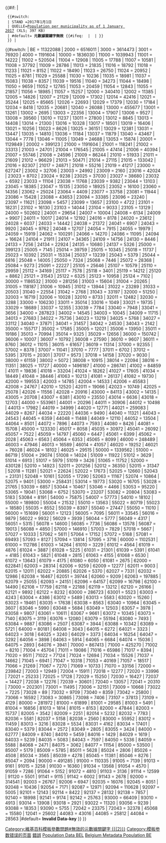 <includeonly><includeonly>{{#if: {{{2|}}} | <!-- The metadata parameters are independent of the key here -->
  {{#switch: {{{2}}}
  | STAND =2017年1月1日
  | QUELLE=[http://statbel.fgov.be/sites/default/files/files/documents/bevolking/5.1%20Structuur%20van%20de%20bevolking/Wettelijke_bevolking_per_gemeente_2011_2017.xls Population per municipality as of 1 January 2017] (XLS; 397 KB)
  | #default= <strong class="error">元數據關鍵字無效 <tt>{{{2}}}</tt></strong>{{#ifeq: {{NAMESPACE}} | {{ns:0}} | [[Category:維基百科模板參數問題#無效的元數據關鍵字 {{{2}}}]]}} 
  }} |
{{#switch: {{{1}}}
| BE = 11322088 <!--Belgium-->
| 2000 = 6516011 <!--Vlaams Gewest-->
| 3000 = 3614473 <!--Waals Gewest-->
| 3001 = 76920 <!--Duitstalige Gemeenschap-->
| 4000 = 1191604 <!--Brussels Hoofdstedelijk Gewest-->
| 10000 = 1836030 <!--Provincie Antwerpen-->
| 11000 = 1039943 <!--Arrondissement Antwerpen-->
| 11001 = 14222 <!--Aartselaar-->
| 11002 = 520504 <!--Antwerpen-->
| 11004 = 12908 <!--Boechout-->
| 11005 = 17788 <!--Boom-->
| 11007 = 10581 <!--Borsbeek-->
| 11008 = 37792 <!--Brasschaat-->
| 11009 = 28786 <!--Brecht-->
| 11013 = 21835 <!--Edegem-->
| 11016 = 18792 <!--Essen-->
| 11018 = 11233 <!--Hemiksem-->
| 11021 = 8152 <!--Hove (Antwerpen)-->
| 11022 = 18490 <!--Kalmthout-->
| 11023 = 26750 <!--Kapellen (Antwerpen)-->
| 11024 = 20952 <!--Kontich-->
| 11025 = 8781 <!--Lint-->
| 11029 = 25588 <!--Mortsel-->
| 11030 = 10236 <!--Niel-->
| 11035 = 18981 <!--Ranst-->
| 11037 = 15083 <!--Rumst-->
| 11038 = 8357 <!--Schelle-->
| 11039 = 19516 <!--Schilde-->
| 11040 = 34273 <!--Schoten-->
| 11044 = 18498 <!--Stabroek-->
| 11050 = 9659 <!--Wijnegem-->
| 11052 = 12785 <!--Wommelgem-->
| 11053 = 20459 <!--Wuustwezel-->
| 11054 = 12843 <!--Zandhoven-->
| 11055 = 21857 <!--Zoersel-->
| 11056 = 18985 <!--Zwijndrecht-->
| 11057 = 15257 <!--Malle-->
| 12000 = 340410 <!--Arrondissement Mechelen-->
| 12002 = 11385 <!--Berlaar-->
| 12005 = 14826 <!--Bonheiden-->
| 12007 = 21129 <!--Bornem-->
| 12009 = 17302 <!--Duffel-->
| 12014 = 42416 <!--Heist-op-den-Berg-->
| 12021 = 35244 <!--Lier-->
| 12025 = 85665 <!--Mechelen-->
| 12026 = 22693 <!--Nijlen-->
| 12029 = 17379 <!--Putte-->
| 12030 = 17184 <!--Puurs-->
| 12034 = 8418 <!--Sint-Amands-->
| 12035 = 20681 <!--Sint-Katelijne-Waver-->
| 12040 = 26088 <!--Willebroek-->
| 13000 = 455677 <!--Arrondissement Turnhout-->
| 13001 = 13261 <!--Arendonk-->
| 13002 = 2695 <!--Baarle-Hertog-->
| 13003 = 22356 <!--Balen-->
| 13004 = 17907 <!--Beerse-->
| 13006 = 9527 <!--Dessel-->
| 13008 = 39560 <!--Geel-->
| 13010 = 11237 <!--Grobbendonk-->
| 13011 = 27800 <!--Herentals-->
| 13012 = 8845 <!--Herenthout-->
| 13013 = 14408 <!--Herselt-->
| 13014 = 21300 <!--Hoogstraten-->
| 13016 = 10328 <!--Hulshout-->
| 13017 = 18501 <!--Kasterlee-->
| 13019 = 16406 <!--Lille-->
| 13021 = 10256 <!--Meerhout-->
| 13023 = 8626 <!--Merksplas-->
| 13025 = 36151 <!--Mol-->
| 13029 = 12381 <!--Olen-->
| 13031 = 13447 <!--Oud-Turnhout-->
| 13035 = 14810 <!--Ravels-->
| 13036 = 11184 <!--Retie-->
| 13037 = 11879 <!--Rijkevorsel-->
| 13040 = 43467 <!--Turnhout-->
| 13044 = 7778 <!--Vorselaar-->
| 13046 = 11005 <!--Vosselaar-->
| 13049 = 24688 <!--Westerlo-->
| 13053 = 15874 <!--Laakdal-->
| 20001 = 1129849 <!--Provincie Vlaams-Brabant-->
| 20002 = 399123 <!--Provincie Waals-Brabant-->
| 21000 = 1191604 <!--Arrondissement Brussel-Hoofdstad-->
| 21001 = 118241 <!--Anderlecht-->
| 21002 = 33313 <!--Oudergem-->
| 21003 = 24701 <!--Sint-Agatha-Berchem-->
| 21004 = 176545 <!--Brussel-->
| 21005 = 47414 <!--Etterbeek-->
| 21006 = 40394 <!--Evere-->
| 21007 = 55746 <!--Vorst (Brussel-Hoofdstad)-->
| 21008 = 24596 <!--Ganshoren-->
| 21009 = 86244 <!--Elsene-->
| 21010 = 51933 <!--Jette-->
| 21011 = 21609 <!--Koekelberg-->
| 21012 = 96629 <!--Sint-Jans-Molenbeek-->
| 21013 = 50471 <!--Sint-Gillis-->
| 21014 = 27115 <!--Sint-Joost-ten-Node-->
| 21015 = 133042 <!--Schaarbeek-->
| 21016 = 82307 <!--Ukkel-->
| 21017 = 24871 <!--Watermaal-Bosvoorde-->
| 21018 = 55216 <!--Sint-Lambrechts-Woluwe-->
| 21019 = 41217 <!--Sint-Pieters-Woluwe-->
| 23000 = 627247 <!--Arrondissement Halle-Vilvoorde-->
| 23002 = 32706 <!--Asse-->
| 23003 = 24992 <!--Beersel-->
| 23009 = 2160 <!--Bever-->
| 23016 = 42024 <!--Dilbeek-->
| 23023 = 8702 <!--Galmaarden-->
| 23024 = 9238 <!--Gooik-->
| 23025 = 37030 <!--Grimbergen-->
| 23027 = 38680 <!--Halle (Halle-Vilvoorde)-->
| 23032 = 6592 <!--Herne-->
| 23033 = 11104 <!--Hoeilaart-->
| 23038 = 11768 <!--Kampenhout-->
| 23039 = 9382 <!--Kapelle-op-den-Bos-->
| 23044 = 13103 <!--Liedekerke-->
| 23045 = 18385 <!--Londerzeel-->
| 23047 = 15135 <!--Machelen (Halle-Vilvoorde)-->
| 23050 = 18925 <!--Meise-->
| 23052 = 16100 <!--Merchtem-->
| 23060 = 14356 <!--Opwijk-->
| 23062 = 25024 <!--Overijse-->
| 23064 = 4409 <!--Pepingen-->
| 23077 = 33758 <!--Sint-Pieters-Leeuw-->
| 23081 = 11944 <!--Steenokkerzeel-->
| 23086 = 15428 <!--Ternat-->
| 23088 = 43653 <!--Vilvoorde-->
| 23094 = 33385 <!--Zaventem-->
| 23096 = 23240 <!--Zemst-->
| 23097 = 11621 <!--Roosdaal-->
| 23098 = 5457 <!--Drogenbos-->
| 23099 = 13657 <!--Kraainem-->
| 23100 = 4722 <!--Linkebeek-->
| 23101 = 18231 <!--Sint-Genesius-Rode-->
| 23102 = 16130 <!--Wemmel-->
| 23103 = 14044 <!--Wezembeek-Oppem-->
| 23104 = 9033 <!--Lennik-->
| 23105 = 13129 <!--Affligem-->
| 24000 = 502602 <!--Arrondissement Leuven-->
| 24001 = 29654 <!--Aarschot-->
| 24007 = 10004 <!--Begijnendijk-->
| 24008 = 6134 <!--Bekkevoort-->
| 24009 = 9907 <!--Bertem-->
| 24011 = 10017 <!--Bierbeek-->
| 24014 = 12192 <!--Boortmeerbeek-->
| 24016 = 8178 <!--Boutersem-->
| 24020 = 23612 <!--Diest-->
| 24028 = 6037 <!--Geetbets-->
| 24033 = 14442 <!--Haacht-->
| 24038 = 21372 <!--Herent-->
| 24041 = 6907 <!--Hoegaarden-->
| 24043 = 9920 <!--Holsbeek-->
| 24045 = 9762 <!--Huldenberg-->
| 24048 = 12707 <!--Keerbergen-->
| 24054 = 7915 <!--Kortenaken-->
| 24055 = 19979 <!--Kortenberg-->
| 24059 = 15919 <!--Landen-->
| 24062 = 100291 <!--Leuven-->
| 24066 = 14270 <!--Lubbeek-->
| 24086 = 11095 <!--Oud-Heverlee-->
| 24094 = 16624 <!--Rotselaar-->
| 24104 = 21911 <!--Tervuren-->
| 24107 = 34365 <!--Tienen-->
| 24109 = 14756 <!--Tremelo-->
| 24130 = 8446 <!--Zoutleeuw-->
| 24133 = 7256 <!--Linter-->
| 24134 = 22924 <!--Scherpenheuvel-Zichem-->
| 24135 = 10680 <!--Tielt-Winge-->
| 24137 = 5326 <!--Glabbeek-->
| 25000 = 399123 <!--Arrondissement Nijvel-->
| 25005 = 7145 <!--Bevekom-->
| 25014 = 39759 <!--Eigenbrakel-->
| 25015 = 10345 <!--Kasteelbrakel-->
| 25018 = 11737 <!--Chaumont-Gistoux-->
| 25023 = 10392 <!--Court-Saint-Etienne-->
| 25031 = 15334 <!--Genepiën-->
| 25037 = 13239 <!--Graven-->
| 25043 = 5379 <!--Incourt-->
| 25044 = 6816 <!--Itter-->
| 25048 = 14005 <!--Geldenaken-->
| 25050 = 7324 <!--Terhulpen-->
| 25068 = 7446 <!--Mont-Saint-Guibert-->
| 25072 = 28368 <!--Nijvel-->
| 25084 = 9273 <!--Perwijs (Nijvel)-->
| 25091 = 22227 <!--Rixensart-->
| 25105 = 25646 <!--Tubeke-->
| 25107 = 10579 <!--Villers-la-Ville-->
| 25110 = 29959 <!--Waterloo-->
| 25112 = 34169 <!--Waver-->
| 25117 = 7578 <!--Chastre-->
| 25118 = 3401 <!--Hélécine-->
| 25119 = 14212 <!--Lasne-->
| 25120 = 8862 <!--Orp-Jauche-->
| 25121 = 31543 <!--Ottignies-Louvain-la-Neuve-->
| 25122 = 6325 <!--Ramillies-->
| 25123 = 10958 <!--Rebecq-->
| 25124 = 7102 <!--Walhain-->
| 30000 = 1186532 <!--Provincie West-Vlaanderen-->
| 31000 = 281256 <!--Arrondissement Brugge-->
| 31003 = 15604 <!--Beernem-->
| 31004 = 20265 <!--Blankenberge-->
| 31005 = 118187 <!--Brugge-->
| 31006 = 10945 <!--Damme-->
| 31012 = 13944 <!--Jabbeke-->
| 31022 = 23289 <!--Oostkamp-->
| 31033 = 20503 <!--Torhout-->
| 31040 = 22554 <!--Zedelgem-->
| 31042 = 2768 <!--Zuienkerke-->
| 31043 = 33197 <!--Knokke-Heist-->
| 32000 = 51250 <!--Arrondissement Diksmuide-->
| 32003 = 16719 <!--Diksmuide-->
| 32006 = 10028 <!--Houthulst-->
| 32010 = 8733 <!--Koekelare-->
| 32011 = 12482 <!--Kortemark-->
| 32030 = 3288 <!--Lo-Reninge-->
| 33000 = 106230 <!--Arrondissement Ieper-->
| 33011 = 35014 <!--Ieper-->
| 33016 = 1049 <!--Mesen-->
| 33021 = 19735 <!--Poperinge-->
| 33029 = 18689 <!--Wervik-->
| 33037 = 12355 <!--Zonnebeke-->
| 33039 = 7784 <!--Heuvelland-->
| 33040 = 7948 <!--Langemark-Poelkapelle-->
| 33041 = 3656 <!--Vleteren-->
| 34000 = 287823 <!--Arrondissement Kortrijk-->
| 34002 = 14545 <!--Anzegem-->
| 34003 = 10045 <!--Avelgem-->
| 34009 = 11715 <!--Deerlijk-->
| 34013 = 27683 <!--Harelbeke-->
| 34022 = 75736 <!--Kortrijk-->
| 34023 = 13219 <!--Kuurne-->
| 34025 = 5768 <!--Lendelede-->
| 34027 = 33112 <!--Menen-->
| 34040 = 37871 <!--Waregem-->
| 34041 = 31457 <!--Wevelgem-->
| 34042 = 24530 <!--Zwevegem-->
| 34043 = 2142 <!--Spiere-Helkijn-->
| 35000 = 155717 <!--Arrondissement Oostende-->
| 35002 = 17585 <!--Bredene-->
| 35005 = 12021 <!--Gistel-->
| 35006 = 13950 <!--Ichtegem-->
| 35011 = 19186 <!--Middelkerke-->
| 35013 = 70994 <!--Oostende-->
| 35014 = 9325 <!--Oudenburg-->
| 35029 = 12656 <!--De Haan-->
| 36000 = 150742 <!--Arrondissement Roeselare-->
| 36006 = 10007 <!--Hooglede-->
| 36007 = 10792 <!--Ingelmunster-->
| 36008 = 27590 <!--Izegem-->
| 36010 = 9607 <!--Ledegem-->
| 36011 = 8760 <!--Lichtervelde-->
| 36012 = 11015 <!--Moorslede-->
| 36015 = 61657 <!--Roeselare-->
| 36019 = 11314 <!--Staden-->
| 37000 = 92355 <!--Arrondissement Tielt-->
| 37002 = 8378 <!--Dentergem-->
| 37007 = 11041 <!--Meulebeke-->
| 37010 = 7777 <!--Oostrozebeke-->
| 37011 = 6702 <!--Pittem-->
| 37012 = 5395 <!--Ruiselede-->
| 37015 = 20301 <!--Tielt (Tielt)-->
| 37017 = 9573 <!--Wielsbeke-->
| 37018 = 14158 <!--Wingene-->
| 37020 = 9030 <!--Ardooie-->
| 38000 = 61159 <!--Arrondissement Veurne-->
| 38002 = 5072 <!--Alveringem-->
| 38008 = 10915 <!--De Panne-->
| 38014 = 22094 <!--Koksijde-->
| 38016 = 11351 <!--Nieuwpoort-->
| 38025 = 11727 <!--Veurne-->
| 40000 = 1496187 <!--Provincie Oost-Vlaanderen-->
| 41000 = 286741 <!--Arrondissement Aalst-->
| 41002 = 84859 <!--Aalst (Aalst)-->
| 41011 = 19836 <!--Denderleeuw-->
| 41018 = 33204 <!--Geraardsbergen-->
| 41024 = 18262 <!--Haaltert-->
| 41027 = 17605 <!--Herzele-->
| 41034 = 18449 <!--Lede-->
| 41048 = 38446 <!--Ninove-->
| 41063 = 10213 <!--Sint-Lievens-Houtem-->
| 41081 = 26137 <!--Zottegem-->
| 41082 = 19730 <!--Erpe-Mere-->
| 42000 = 199553 <!--Arrondissement Dendermonde-->
| 42003 = 14785 <!--Berlare-->
| 42004 = 14533 <!--Buggenhout-->
| 42006 = 45583 <!--Dendermonde-->
| 42008 = 24767 <!--Hamme (Dendermonde)-->
| 42010 = 12520 <!--Laarne-->
| 42011 = 19066 <!--Lebbeke-->
| 42023 = 10749 <!--Waasmunster-->
| 42025 = 25078 <!--Wetteren-->
| 42026 = 11556 <!--Wichelen-->
| 42028 = 20916 <!--Zele-->
| 43000 = 84113 <!--Arrondissement Eeklo-->
| 43002 = 14135 <!--Assenede-->
| 43005 = 20708 <!--Eeklo-->
| 43007 = 6381 <!--Kaprijke-->
| 43010 = 23550 <!--Maldegem-->
| 43014 = 6636 <!--Sint-Laureins-->
| 43018 = 12703 <!--Zelzate-->
| 44000 = 553961 <!--Arrondissement Gent-->
| 44001 = 20296 <!--Aalter-->
| 44011 = 30906 <!--Deinze-->
| 44012 = 10498 <!--De Pinte-->
| 44013 = 17982 <!--Destelbergen-->
| 44019 = 34999 <!--Evergem-->
| 44020 = 12771 <!--Gavere-->
| 44021 = 259083 <!--Gent-->
| 44029 = 8267 <!--Knesselare-->
| 44034 = 22220 <!--Lochristi-->
| 44036 = 9490 <!--Lovendegem-->
| 44040 = 11321 <!--Melle-->
| 44043 = 24543 <!--Merelbeke-->
| 44045 = 6359 <!--Moerbeke (Gent)-->
| 44048 = 11488 <!--Nazareth-->
| 44049 = 12110 <!--Nevele-->
| 44052 = 13504 <!--Oosterzele-->
| 44064 = 8501 <!--Sint-Martens-Latem-->
| 44072 = 7896 <!--Waarschoot-->
| 44073 = 7593 <!--Wachtebeke-->
| 44080 = 8426 <!--Zomergem-->
| 44081 = 15708 <!--Zulte-->
| 45000 = 123330 <!--Arrondissement Oudenaarde-->
| 45017 = 8058 <!--Kruishoutem-->
| 45035 = 30972 <!--Oudenaarde-->
| 45041 = 26092 <!--Ronse-->
| 45057 = 7522 <!--Zingem-->
| 45059 = 14797 <!--Brakel-->
| 45060 = 6447 <!--Kluisbergen-->
| 45061 = 6399 <!--Wortegem-Petegem-->
| 45062 = 2028 <!--Horebeke-->
| 45063 = 6563 <!--Lierde-->
| 45064 = 6353 <!--Maarkedal-->
| 45065 = 8099 <!--Zwalm-->
| 46000 = 248489 <!--Arrondissement Sint-Niklaas-->
| 46003 = 47946 <!--Beveren (Sint-Niklaas)-->
| 46013 = 16589 <!--Kruibeke-->
| 46014 = 41057 <!--Lokeren-->
| 46020 = 19252 <!--Sint-Gillis-Waas-->
| 46021 = 76028 <!--Sint-Niklaas (Sint-Niklaas)-->
| 46024 = 18102 <!--Stekene-->
| 46025 = 29515 <!--Temse-->
| 50000 = 1339562 <!--Provincie Henegouwen-->
| 51000 = 86719 <!--Arrondissement Aat-->
| 51004 = 29074 <!--Aat-->
| 51008 = 14024 <!--Beloeil-->
| 51009 = 11922 <!--Bernissart-->
| 51012 = 3629 <!--Brugelette-->
| 51014 = 6913 <!--Chièvres-->
| 51017 = 5979 <!--Elzele-->
| 51019 = 3426 <!--Vloesberg-->
| 51065 = 11752 <!--Frasnes-lez-Anvaing-->
| 52000 = 430128 <!--Arrondissement Charleroi-->
| 52010 = 14923 <!--Chapelle-lez-Herlaimont-->
| 52011 = 201256 <!--Charleroi-->
| 52012 = 36350 <!--Châtelet-->
| 52015 = 31347 <!--Courcelles-->
| 52018 = 11281 <!--Farciennes-->
| 52021 = 22624 <!--Fleurus-->
| 52022 = 17673 <!--Fontaine-l’Evêque-->
| 52025 = 12660 <!--Gerpinnes-->
| 52043 = 23131 <!--Manage-->
| 52048 = 10161 <!--Montigny-le-Tilleul-->
| 52055 = 17290 <!--Pont-à-Celles-->
| 52063 = 11167 <!--Seneffe-->
| 52074 = 10864 <!--Aiseau-Presles-->
| 52075 = 9401 <!--Les Bons Villers-->
| 53000 = 258431 <!--Arrondissement Bergen-->
| 53014 = 19773 <!--Boussu-->
| 53020 = 16705 <!--Dour-->
| 53028 = 21765 <!--Frameries-->
| 53039 = 6857 <!--Hensies-->
| 53044 = 10467 <!--Jurbeke-->
| 53046 = 4466 <!--Lens-->
| 53053 = 95220 <!--Bergen-->
| 53065 = 19041 <!--Quaregnon-->
| 53068 = 6752 <!--Quiévrain-->
| 53070 = 23207 <!--Saint-Ghislain-->
| 53082 = 20804 <!--Colfontaine-->
| 53083 = 5183 <!--Honnelles-->
| 53084 = 8191 <!--Quévy-->
| 54000 = 75875 <!--Arrondissement Moeskroen-->
| 54007 = 57773 <!--Moeskroen-->
| 54010 = 18102 <!--Komen-Waasten-->
| 55000 = 189800 <!--Arrondissement Zinnik-->
| 55004 = 21532 <!--’s Gravenbrakel-->
| 55010 = 13563 <!--Edingen-->
| 55022 = 80719 <!--La Louvière-->
| 55023 = 18580 <!--Lessen-->
| 55035 = 8552 <!--Le Roeulx-->
| 55039 = 8397 <!--Opzullik-->
| 55040 = 27447 <!--Zinnik-->
| 55050 = 11010 <!--Ecaussinnes-->
| 56000 = 151699 <!--Arrondissement Thuin-->
| 56001 = 12123 <!--Anderlues-->
| 56005 = 7095 <!--Beaumont-->
| 56011 = 33545 <!--Binche-->
| 56016 = 9879 <!--Chimay-->
| 56022 = 9932 <!--Erquelinnes-->
| 56029 = 3939 <!--Froidchapelle-->
| 56044 = 5777 <!--Lobbes-->
| 56049 = 4317 <!--Merbes-le-Château-->
| 56051 = 5315 <!--Momignies-->
| 56078 = 14600 <!--Thuin-->
| 56085 = 7736 <!--Estinnes-->
| 56086 = 13578 <!--Ham-sur-Heure-Nalinnes-->
| 56087 = 19013 <!--Morlanwelz-->
| 56088 = 4850 <!--Sivry-Rance-->
| 57000 = 146910 <!--Arrondissement Doornik-->
| 57003 = 7829 <!--Antoing-->
| 57018 = 5667 <!--Celles (Doornik)-->
| 57027 = 10333 <!--Estaimpuis-->
| 57062 = 5611 <!--Pecq-->
| 57064 = 17152 <!--Péruwelz-->
| 57072 = 5168 <!--Rumes-->
| 57081 = 69493 <!--Doornik-->
| 57093 = 8127 <!--Brunehaut-->
| 57094 = 13814 <!--Leuze-en-Hainaut-->
| 57095 = 3716 <!--Mont-de-l’Enclus-->
| 60000 = 1102531 <!--Provincie Luik-->
| 61000 = 112786 <!--Arrondissement Hoei-->
| 61003 = 14264 <!--Amay-->
| 61010 = 3229 <!--Burdinne-->
| 61012 = 4564 <!--Clavier-->
| 61019 = 4876 <!--Ferrières-->
| 61024 = 3887 <!--Hamoir-->
| 61028 = 5225 <!--Héron-->
| 61031 = 21301 <!--Hoei-->
| 61039 = 5391 <!--Marchin-->
| 61041 = 4185 <!--Modave-->
| 61043 = 5821 <!--Nandrin-->
| 61048 = 2815 <!--Ouffet-->
| 61063 = 4155 <!--Verlaine-->
| 61068 = 6530 <!--Villers-Le-Bouillet-->
| 61072 = 13643 <!--Wanze-->
| 61079 = 4175 <!--Anthisnes-->
| 61080 = 6050 <!--Engis-->
| 61081 = 2675 <!--Tinlot-->
| 62000 = 622841 <!--Arrondissement Luik-->
| 62003 = 28314 <!--Ans-->
| 62006 = 9259 <!--Awans-->
| 62009 = 12277 <!--Aywaille-->
| 62011 = 9003 <!--Bitsingen-->
| 62015 = 12011 <!--Beyne-Heusay-->
| 62022 = 20885 <!--Chaudfontaine-->
| 62026 = 5370 <!--Comblain-au-Pont-->
| 62027 = 7331 <!--Dalhem-->
| 62032 = 12986 <!--Esneux-->
| 62038 = 16467 <!--Fléron-->
| 62051 = 39744 <!--Herstal-->
| 62060 = 9209 <!--Juprelle-->
| 62063 = 197885 <!--Luik-->
| 62079 = 25055 <!--Oupeye-->
| 62093 = 24151 <!--Saint-Nicolas (Luik)-->
| 62096 = 64157 <!--Seraing-->
| 62099 = 16798 <!--Soumagne-->
| 62100 = 14490 <!--Sprimont-->
| 62108 = 17759 <!--Wezet-->
| 62118 = 22188 <!--Grâce-Hollogne-->
| 62119 = 13212 <!--Blégny-->
| 62120 = 26166 <!--Flémalle-->
| 62121 = 9892 <!--Neupré-->
| 62122 = 8232 <!--Trooz-->
| 63000 = 286723 <!--Arrondissement Verviers-->
| 63001 = 5523 <!--Amel; DG-->
| 63003 = 4243 <!--Aubel-->
| 63004 = 4386 <!--Baelen-->
| 63012 = 5489 <!--Büllingen; DG-->
| 63013 = 5583 <!--Bütgenbach; DG-->
| 63020 = 15260 <!--Dison-->
| 63023 = 19461 <!--Eupen;DG-->
| 63035 = 17638 <!--Herve-->
| 63038 = 8563 <!--Jalhay-->
| 63040 = 10964 <!--Kelmis; DG-->
| 63045 = 3607 <!--Lierneux-->
| 63046 = 5990 <!--Limburg-->
| 63048 = 5684 <!--Lontzen; DG-->
| 63049 = 12503 <!--Malmedy-->
| 63057 = 3978 <!--Olne-->
| 63058 = 9807 <!--Pepinster-->
| 63061 = 10611 <!--Raeren; DG-->
| 63067 = 9661 <!--Sankt Vith; DG-->
| 63072 = 10345 <!--Spa-->
| 63073 = 7140 <!--Stavelot-->
| 63075 = 3119 <!--Stoumont-->
| 63076 = 12080 <!--Theux-->
| 63079 = 55194 <!--Verviers-->
| 63080 = 7493 <!--Weismes-->
| 63084 = 9887 <!--Welkenraedt-->
| 63086 = 2507 <!--Trois-Ponts-->
| 63087 = 3944 <!--Burg-Reuland; DG-->
| 63088 = 10342 <!--Plombières-->
| 63089 = 5721 <!--Thimister-Clermont-->
| 64000 = 80181 <!--Arrondissement Borgworm-->
| 64008 = 3043 <!--Berloz-->
| 64015 = 6272 <!--Braives-->
| 64021 = 3323 <!--Crisnée-->
| 64023 = 3018 <!--Donceel-->
| 64025 = 3240 <!--Fexhe-le-Haut-Clocher-->
| 64029 = 3373 <!--Geer-->
| 64034 = 16254 <!--Hannuit-->
| 64047 = 3292 <!--Lijsem-->
| 64056 = 3898 <!--Oerle-->
| 64063 = 5914 <!--Remicourt-->
| 64065 = 6684 <!--Saint-Georges-sur-Meuse-->
| 64074 = 15036 <!--Borgworm-->
| 64075 = 2893 <!--Wasseiges-->
| 64076 = 3941 <!--Faimes-->
| 70000 = 867413 <!--Provincie Limburg-->
| 71000 = 425270 <!--Arrondissement Hasselt-->
| 71002 = 8210 <!--As-->
| 71004 = 45704 <!--Beringen-->
| 71011 = 19086 <!--Diepenbeek-->
| 71016 = 65986 <!--Genk-->
| 71017 = 8394 <!--Gingelom-->
| 71020 = 9511 <!--Halen-->
| 71022 = 77124 <!--Hasselt-->
| 71024 = 12694 <!--Herk-de-Stad-->
| 71034 = 15526 <!--Leopoldsburg-->
| 71037 = 14662 <!--Lummen-->
| 71045 = 6941 <!--Nieuwerkerken (Hasselt)-->
| 71047 = 10318 <!--Opglabbeek-->
| 71053 = 40169 <!--Sint-Truiden-->
| 71057 = 18517 <!--Tessenderlo-->
| 71066 = 21269 <!--Zonhoven-->
| 71067 = 7270 <!--Zutendaal-->
| 71069 = 10733 <!--Ham-->
| 71070 = 33156 <!--Heusden-Zolder-->
| 72000 = 239842 <!--Arrondissement Maaseik-->
| 72003 = 12949 <!--Bocholt-->
| 72004 = 15911 <!--Bree-->
| 72018 = 12277 <!--Kinrooi-->
| 72020 = 33996 <!--Lommel-->
| 72021 = 25233 <!--Maaseik-->
| 72025 = 17128 <!--Neerpelt-->
| 72029 = 15250 <!--Overpelt-->
| 72030 = 16427 <!--Peer-->
| 72037 = 14427 <!--Hamont-Achel-->
| 72038 = 12276 <!--Hechtel-Eksel-->
| 72039 = 30601 <!--Houthalen-Helchteren-->
| 72040 = 13057 <!--Meeuwen-Gruitrode-->
| 72041 = 20310 <!--Dilsen-Stokkem-->
| 73000 = 202301 <!--Arrondissement Tongeren-->
| 73001 = 11495 <!--Alken-->
| 73006 = 32151 <!--Bilzen-->
| 73009 = 10668 <!--Borgloon-->
| 73022 = 7225 <!--Heers-->
| 73028 = 89 <!--Herstappe-->
| 73032 = 9709 <!--Hoeselt-->
| 73040 = 8359 <!--Kortessem-->
| 73042 = 25800 <!--Lanaken-->
| 73066 = 16592 <!--Riemst-->
| 73083 = 30865 <!--Tongeren-->
| 73098 = 7406 <!--Wellen-->
| 73107 = 37813 <!--Maasmechelen-->
| 73109 = 4129 <!--Voeren-->
| 80000 = 281972 <!--Provincie Luxemburg-->
| 81000 = 61899 <!--Arrondissement Aarlen-->
| 81001 = 29585 <!--Aarlen-->
| 81003 = 5491 <!--Attert-->
| 81004 = 16856 <!--Aubange-->
| 81013 = 1814 <!--Martelange-->
| 81015 = 8153 <!--Messancy-->
| 82000 = 47844 <!--Arrondissement Bastenaken-->
| 82003 = 15737 <!--Bastenaken-->
| 82005 = 3542 <!--Bertogne-->
| 82009 = 2251 <!--Fauvillers-->
| 82014 = 5232 <!--Houffalize-->
| 82032 = 7783 <!--Vielsalm-->
| 82036 = 5581 <!--Vaux-sur-Sûre-->
| 82037 = 5158 <!--Gouvy-->
| 82038 = 2560 <!--Sainte-Ode-->
| 83000 = 55952 <!--Arrondissement Marche-en-Famenne-->
| 83012 = 11459 <!--Durbuy-->
| 83013 = 3216 <!--Erezée-->
| 83028 = 5534 <!--Hotton-->
| 83031 = 4162 <!--La Roche-en-Ardenne-->
| 83034 = 17401 <!--Marche-en-Famenne-->
| 83040 = 5379 <!--Nassogne-->
| 83044 = 2572 <!--Rendeux-->
| 83049 = 2805 <!--Tenneville-->
| 83055 = 3424 <!--Manhay-->
| 84000 = 62777 <!--Arrondissement Neufchâteau-->
| 84009 = 8740 <!--Bertrix-->
| 84010 = 5459 <!--Bouillon-->
| 84016 = 1429 <!--Daverdisse-->
| 84029 = 1619 <!--Herbeumont-->
| 84033 = 5239 <!--Léglise-->
| 84035 = 5083 <!--Libin-->
| 84043 = 7597 <!--Neufchâteau (Neufchâteau)-->
| 84050 = 5336 <!--Paliseul-->
| 84059 = 5588 <!--Saint-Hubert-->
| 84068 = 2471 <!--Tellin-->
| 84075 = 3062 <!--Wellin-->
| 84077 = 11154 <!--Libramont-Chevigny-->
| 85000 = 53500 <!--Arrondissement Virton-->
| 85007 = 5179 <!--Chiny-->
| 85009 = 5785 <!--Etalle-->
| 85011 = 5628 <!--Florenville-->
| 85024 = 2806 <!--Meix-devant-Virton-->
| 85026 = 4508 <!--Musson-->
| 85034 = 3565 <!--Saint-Léger (Virton)-->
| 85039 = 4278 <!--Tintigny-->
| 85045 = 11381 <!--Virton-->
| 85046 = 8276 <!--Habay-->
| 85047 = 2094 <!--Rouvroy-->
| 90000 = 491285 <!--Provincie Namen-->
| 91000 = 110335 <!--Arrondissement Dinant-->
| 91005 = 7139 <!--Anhée-->
| 91013 = 9161 <!--Beauraing-->
| 91015 = 3258 <!--Bièvre-->
| 91030 = 16360 <!--Ciney-->
| 91034 = 13568 <!--Dinant-->
| 91054 = 4570 <!--Gedinne-->
| 91059 = 7286 <!--Hamois-->
| 91064 = 5152 <!--Havelange-->
| 91072 = 4810 <!--Houyet-->
| 91103 = 3136 <!--Onhaye-->
| 91114 = 12599 <!--Rochefort-->
| 91120 = 5501 <!--Somme-Leuze-->
| 91141 = 9115 <!--Yvoir-->
| 91142 = 6002 <!--Hastière-->
| 91143 = 2678 <!--Vresse-sur-Semois-->
| 92000 = 314541 <!--Arrondissement Namen-->
| 92003 = 26767 <!--Andenne-->
| 92006 = 6947 <!--Assesse-->
| 92035 = 16076 <!--Eghezée-->
| 92045 = 8051 <!--Floreffe-->
| 92048 = 10436 <!--Fosses-la-Ville-->
| 92054 = 7171 <!--Gesves-->
| 92087 = 12971 <!--Mettet-->
| 92094 = 110628 <!--Namen-->
| 92097 = 5005 <!--Ohey-->
| 92101 = 12143 <!--Profondeville-->
| 92114 = 8422 <!--Sombreffe-->
| 92137 = 28132 <!--Sambreville-->
| 92138 = 7857 <!--Fernelmont-->
| 92140 = 18998 <!--Jemeppe-sur-Sambre-->
| 92141 = 9174 <!--La Bruyère-->
| 92142 = 25763 <!--Gembloux-->
| 93000 = 66409 <!--Arrondissement Philippeville-->
| 93010 = 4913 <!--Cerfontaine-->
| 93014 = 13908 <!--Couvin-->
| 93018 = 2921 <!--Doische-->
| 93022 = 11320 <!--Florennes-->
| 93056 = 9239 <!--Philippeville-->
| 93088 = 18353 <!--Walcourt-->
| 93090 = 5755 <!--Viroinval-->
<!-- the following are new municipalities from 1 January 2019, following the merge of fifteen municipalities;
the population below is the combined figure of the current municipalities that will cease to exist -->
| 72042 = 23375 <!-- Oudsbergen -->
| 72043 = 32378 <!-- Pelt -->
| 45068 = 15580 <!-- Kruisem -->
| 12041 = 25602 <!-- Puurs-Sint-Amands -->
| 44083 = 43016 <!-- Deinze -->
| 44085 = 25812 <!-- Lievegem -->
| 44084 = 28563 <!-- Aalter -->
|#default= <strong class="error">Invalid Data-key<tt>{{{1}}}</tt></strong>[[Category:模板参数错误的页面‎‎]]
[[Category:資料模板|錯誤]]
}} }}</includeonly><noinclude>

[[Category:比利時模板|Population Data BEL]]
[[Category:資料模板|Belgium Metadata Population BE]]
</noinclude>